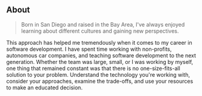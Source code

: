 ## About

> Born in San Diego and raised in the Bay Area, I've always enjoyed learning about different cultures and gaining new perspectives.

This approach has helped me tremendously when it comes to my career in software development. I have spent time working with non-profits,
autonomous car companies, and teaching software development to the next generation. Whether the team was large, small, or I was working by myself,
one thing that remained constant was that there is no one-size-fits-all solution to your problem. Understand the technology you're working with,
consider your approaches, examine the trade-offs, and use your resources to make an educated decision.